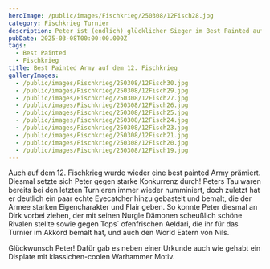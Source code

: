```yaml
---
heroImage: /public/images/Fischkrieg/250308/12Fisch28.jpg
category: Fischkrieg Turnier
description: Peter ist (endlich) glücklicher Sieger im Best Painted auf dem Fischkrieg
pubDate: 2025-03-08T00:00:00.000Z
tags:
  - Best Painted
  - Fischkrieg
title: Best Painted Army auf dem 12. Fischkrieg
galleryImages:
  - /public/images/Fischkrieg/250308/12Fisch30.jpg
  - /public/images/Fischkrieg/250308/12Fisch29.jpg
  - /public/images/Fischkrieg/250308/12Fisch27.jpg
  - /public/images/Fischkrieg/250308/12Fisch26.jpg
  - /public/images/Fischkrieg/250308/12Fisch25.jpg
  - /public/images/Fischkrieg/250308/12Fisch24.jpg
  - /public/images/Fischkrieg/250308/12Fisch23.jpg
  - /public/images/Fischkrieg/250308/12Fisch21.jpg
  - /public/images/Fischkrieg/250308/12Fisch20.jpg
  - /public/images/Fischkrieg/250308/12Fisch19.jpg
---
```


Auch auf dem 12. Fischkrieg wurde wieder eine best painted Army prämiert. Diesmal setzte sich Peter gegen starke Konkurrenz durch! Peters Tau waren bereits bei den letzten Turnieren immer wieder numminiert, doch zuletzt hat er deutlich ein paar echte Eyecatcher hinzu gebastelt und bemalt, die der Armee starken Eigencharakter und Flair geben. So konnte Peter diesmal an Dirk vorbei ziehen, der mit seinen Nurgle Dämonen scheußlich schöne Rivalen stellte sowie gegen Tops´ ofenfrischen Aeldari, die ihr für das Turnier im Akkord bemalt hat, und auch den World Eatern von Nils.

Glückwunsch Peter! Dafür gab es neben einer Urkunde auch wie gehabt ein Displate mit klassichen-coolen Warhammer Motiv.
